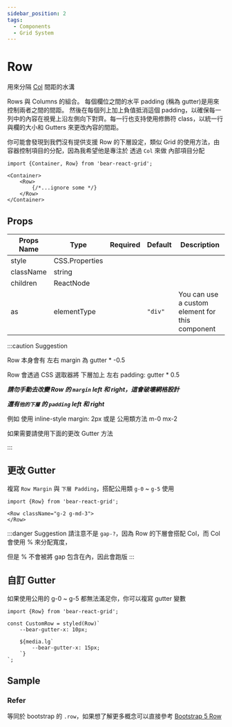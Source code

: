 ```yaml
---
sidebar_position: 2
tags:
  - Components
  - Grid System
---
```



# Row

用來分隔 [Col](/docs/layout/grid-system/col) 間距的水溝

Rows 與 Columns 的組合。 每個欄位之間的水平 padding (稱為 gutter)是用來控制兩者之間的間距。 然後在每個列上加上負值抵消這個 padding，以確保每一列中的內容在視覺上沿左側向下對齊。每一行也支持使用修飾符 class，以統一行與欄的大小和 Gutters 來更改內容的間距。

你可能會發現到我們沒有提供支援 Row 的下層設定，類似 Grid 的使用方法，由容器控制項目的分配，因為我希望他是專注於 透過 `Col` 來做 內部項目分配


```tsx
import {Container, Row} from 'bear-react-grid';

<Container>
    <Row>
        {/*...ignore some */}
    </Row>
</Container>
```

## Props

| Props Name | Type                                | Required | Default | Description                |
|------------|-------------------------------------| -------- |---------|----------------------------|
| style      | CSS.Properties                      |          |         |                            |
| className  | string                              |          |         |                            |
| children   | ReactNode                           |          |         |                            |
| as         | elementType                         |          | `"div"` | You can use a custom element for this component                    |



:::caution Suggestion

Row 本身會有 左右 margin 為 gutter * -0.5

Row 會透過 CSS 選取器將 下層加上 左右 padding: gutter * 0.5

***請勿手動去改變 Row 的 `margin` left 和 right，這會破壞網格設計***

***還有`他的下層` 的 `padding` left 和 right***

例如 使用 inline-style margin: 2px 或是 公用類方法 m-0 mx-2

如果需要請使用下面的更改 Gutter 方法

:::

## 更改 Gutter

複寫 `Row Margin` 與 `下層 Padding`，搭配公用類 `g-0` ~ `g-5` 使用


```tsx
import {Row} from 'bear-react-grid';

<Row className="g-2 g-md-3">
</Row>
```

:::danger Suggestion
請注意不是 `gap-?`，因為 Row 的下層會搭配 Col，而 Col 會使用 % 來分配寬度，

但是 % 不會被將 gap 包含在內，因此會跑版
:::


## 自訂 Gutter

如果使用公用的 g-0 ~ g-5 都無法滿足你，你可以複寫 gutter 變數

```tsx
import {Row} from 'bear-react-grid';

const CustomRow = styled(Row)`
    --bear-gutter-x: 10px;
    
    ${media.lg`
        --bear-gutter-x: 15px;
    `}
`;

```

## Sample

<SampleRow/>

### Refer

等同於 bootstrap 的 `.row`，如果想了解更多概念可以直接參考 [Bootstrap 5 Row](https://getbootstrap.com/docs/5.3/layout/gutters/#row-columns-gutters)
